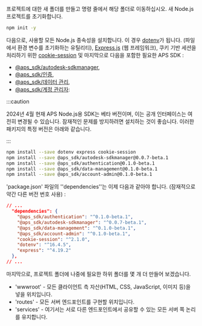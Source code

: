 프로젝트에 대한 새 폴더를 만들고 명령 줄에서 해당 폴더로 이동하십시오.
새 Node.js 프로젝트를 초기화합니다.

```bash
npm init -y
```

다음으로, 사용할 모든 Node.js 종속성을 설치합니다. 이 경우 [dotenv](https://www.npmjs.com/package/dotenv)가 됩니다.
(파일에서 환경 변수를 초기화하는 유틸리티), [Express.js](https://expressjs.com) (웹 프레임워크),
쿠키 기반 세션을 처리하기 위한 [cookie-session](https://www.npmjs.com/package/cookie-session) 및 마지막으로 다음을 포함한 필요한 APS SDK :
- [@aps_sdk/autodesk-sdkmanager](https://www.npmjs.com/package/@aps_sdk/autodesk-sdkmanager),
- [@aps_sdk/인증](https://www.npmjs.com/package/@aps_sdk/authentication),
- [@aps_sdk/데이터 관리](https://www.npmjs.com/package/@aps_sdk/data-management),
- [@aps_sdk/계정 관리자](https://www.npmjs.com/package/@aps_sdk/account-admin):




:::caution

2024년 4월 현재 APS Node.js용 SDK는 베타 버전이며, 이는 공개 
인터페이스는 여전히 변경될 수 있습니다. 잠재적인 문제를 방지하려면 설치하는 것이 좋습니다. 
이러한 패키지의 특정 버전은 아래와 같습니다.


:::



```bash
npm install --save dotenv express cookie-session 
npm install --save @aps_sdk/autodesk-sdkmanager@0.0.7-beta.1 
npm install --save @aps_sdk/authentication@0.1.0-beta.1 
npm install --save @aps_sdk/data-management@0.1.0-beta.1 
npm install --save @aps_sdk/account-admin@0.1.0-beta.1
```

'package.json' 파일의 ''dependencies''는 이제 다음과 같아야 합니다.
(잠재적으로 약간 다른 버전 번호 사용) :

```json
// ...
  "dependencies": {
    "@aps_sdk/authentication": "^0.1.0-beta.1",
    "@aps_sdk/autodesk-sdkmanager": "^0.0.7-beta.1",
    "@aps_sdk/data-management": "^0.1.0-beta.1",
    "@aps_sdk/account-admin": "^0.1.0-beta.1",
    "cookie-session": "^2.1.0",
    "dotenv": "^16.4.5",
    "express": "^4.19.2"
  },
// ...
```

마지막으로, 프로젝트 폴더에 나중에 필요한 하위 폴더를 몇 개 더 만들어 보겠습니다.

- 'wwwroot' - 모든 클라이언트 측 자산(HTML, CSS, JavaScript, 이미지 등)을 넣을 위치입니다.
- 'routes' - 모든 서버 엔드포인트를 구현할 위치입니다.
- 'services' - 여기서는 서로 다른 엔드포인트에서 공유할 수 있는 모든 서버 쪽 논리를 유지합니다.